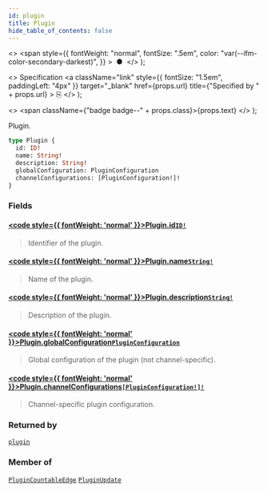 ```yaml
---
id: plugin
title: Plugin
hide_table_of_contents: false
---
```


  <>
    <span
      style={{
        fontWeight: "normal",
        fontSize: ".5em",
        color: "var(--ifm-color-secondary-darkest)",
      }}
    >
      &nbsp;●&nbsp;
    </span>
  </>
);

  <>
    Specification
    <a
      className="link"
      style={{ fontSize: "1.5em", paddingLeft: "4px" }}
      target="\_blank"
      href={props.url}
      title={"Specified by " + props.url}
    >
      ⎘
    </a>
  </>
);

  <>
    <span className={"badge badge--" + props.class}>{props.text}</span>
  </>
);

Plugin.

```graphql
type Plugin {
  id: ID!
  name: String!
  description: String!
  globalConfiguration: PluginConfiguration
  channelConfigurations: [PluginConfiguration!]!
}
```

### Fields

#### [<code style={{ fontWeight: 'normal' }}>Plugin.<b>id</b></code>](#)<Bullet />[`ID!`](../../../api-reference/miscellaneous/scalars/id) <Badge class="secondary" text="non-null"/> <Badge class="secondary" text="scalar"/> <Badge class="secondary" text="miscellaneous"/>

> Identifier of the plugin.

#### [<code style={{ fontWeight: 'normal' }}>Plugin.<b>name</b></code>](#)<Bullet />[`String!`](../../../api-reference/miscellaneous/scalars/string) <Badge class="secondary" text="non-null"/> <Badge class="secondary" text="scalar"/> <Badge class="secondary" text="miscellaneous"/>

> Name of the plugin.

#### [<code style={{ fontWeight: 'normal' }}>Plugin.<b>description</b></code>](#)<Bullet />[`String!`](../../../api-reference/miscellaneous/scalars/string) <Badge class="secondary" text="non-null"/> <Badge class="secondary" text="scalar"/> <Badge class="secondary" text="miscellaneous"/>

> Description of the plugin.

#### [<code style={{ fontWeight: 'normal' }}>Plugin.<b>globalConfiguration</b></code>](#)<Bullet />[`PluginConfiguration`](../../../api-reference/miscellaneous/objects/plugin-configuration) <Badge class="secondary" text="object"/> <Badge class="secondary" text="miscellaneous"/>

> Global configuration of the plugin (not channel-specific).

#### [<code style={{ fontWeight: 'normal' }}>Plugin.<b>channelConfigurations</b></code>](#)<Bullet />[`[PluginConfiguration!]!`](../../../api-reference/miscellaneous/objects/plugin-configuration) <Badge class="secondary" text="non-null"/> <Badge class="secondary" text="object"/> <Badge class="secondary" text="miscellaneous"/>

> Channel-specific plugin configuration.

### Returned by

[`plugin`](../../../api-reference/miscellaneous/queries/plugin) <Badge class="secondary" text="query"/>

### Member of

[`PluginCountableEdge`](../../../api-reference/miscellaneous/objects/plugin-countable-edge) <Badge class="secondary" text="object"/><Bullet />[`PluginUpdate`](../../../api-reference/miscellaneous/objects/plugin-update) <Badge class="secondary" text="object"/>
